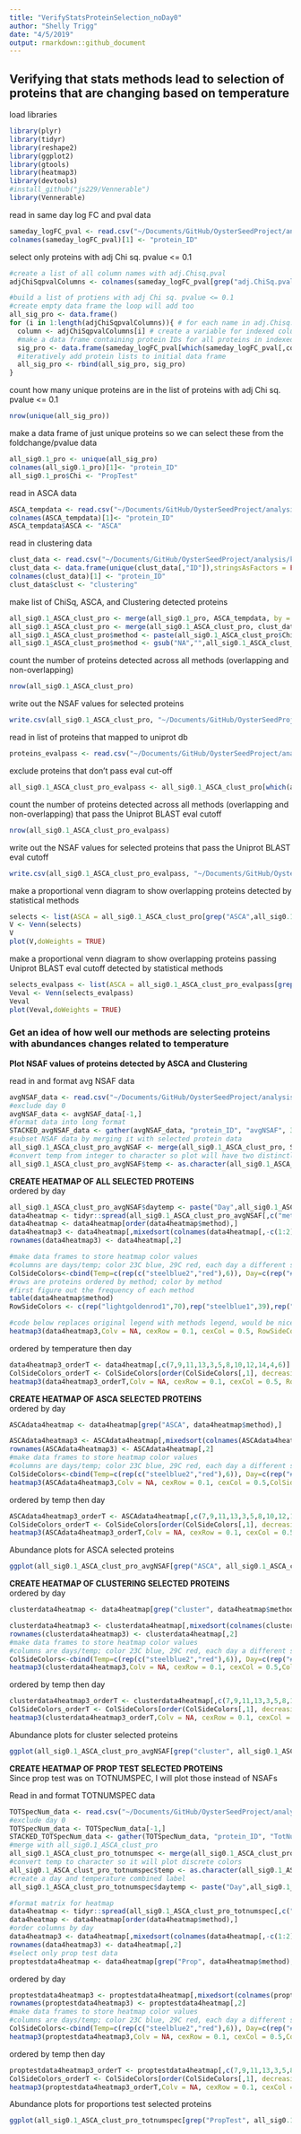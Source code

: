 ```yaml
---
title: "VerifyStatsProteinSelection_noDay0"
author: "Shelly Trigg"
date: "4/5/2019"
output: rmarkdown::github_document
---
```



## Verifying that stats methods lead to selection of proteins that are changing based on temperature

load libraries
```r
library(plyr)
library(tidyr)
library(reshape2)
library(ggplot2)
library(gtools)
library(heatmap3)
library(devtools)
#install_github("js229/Vennerable")
library(Vennerable)
```

read in same day log FC and pval data
```r
sameday_logFC_pval <- read.csv("~/Documents/GitHub/OysterSeedProject/analysis/TotNumSpecRatio_FC_Pval/sumNUMSPECSTOT_plus1_ratioFC_logFC_pval_DAYSCOMPARED.csv", stringsAsFactors = FALSE)
colnames(sameday_logFC_pval)[1] <- "protein_ID"
```

select only proteins with adj Chi sq. pvalue <= 0.1
```r
#create a list of all column names with adj.Chisq.pval 
adjChiSqpvalColumns <- colnames(sameday_logFC_pval[grep("adj.ChiSq.pval",colnames(sameday_logFC_pval))])

#build a list of protiens with adj Chi sq. pvalue <= 0.1
#create empty data frame the loop will add too
all_sig_pro <- data.frame()
for (i in 1:length(adjChiSqpvalColumns)){ # for each name in adj.Chisq.pval column name list
  column <- adjChiSqpvalColumns[i] # create a variable for indexed column name
  #make a data frame containing protein IDs for all proteins in indexed column that have adj.Chisq.pval <=0.1
  sig_pro <- data.frame(sameday_logFC_pval[which(sameday_logFC_pval[,column] <= 0.1),1],stringsAsFactors = FALSE)
  #iteratively add protein lists to initial data frame
  all_sig_pro <- rbind(all_sig_pro, sig_pro)
}
```
count how many unique proteins are in the list of proteins with adj Chi sq. pvalue <= 0.1
```r
nrow(unique(all_sig_pro))
```

make a data frame of just unique proteins so we can select these from the foldchange/pvalue data
```r
all_sig0.1_pro <- unique(all_sig_pro)
colnames(all_sig0.1_pro)[1]<- "protein_ID"
all_sig0.1_pro$Chi <- "PropTest"
```

read in ASCA data
```r
ASCA_tempdata <- read.csv("~/Documents/GitHub/OysterSeedProject/analysis/ASCA/ASCA_all_proteins_avgADJNSAF/ASCA_avgNSAFvals_allProteins_noDay0/ASCA_TempAffectedProteins_loadings.csv", stringsAsFactors = FALSE)
colnames(ASCA_tempdata)[1]<- "protein_ID"
ASCA_tempdata$ASCA <- "ASCA"
```

read in clustering data
```r
clust_data <- read.csv("~/Documents/GitHub/OysterSeedProject/analysis/kmeans/Silo3_and_9/silo3_9-NSAF_euclidean/150unique-prot.csv", stringsAsFactors = FALSE)
clust_data <- data.frame(unique(clust_data[,"ID"]),stringsAsFactors = FALSE)
colnames(clust_data)[1] <- "protein_ID"
clust_data$clust <- "clustering"
```

make list of ChiSq, ASCA, and Clustering detected proteins 
```r
all_sig0.1_ASCA_clust_pro <- merge(all_sig0.1_pro, ASCA_tempdata, by = "protein_ID", all = TRUE)
all_sig0.1_ASCA_clust_pro <- merge(all_sig0.1_ASCA_clust_pro, clust_data, by = "protein_ID", all = TRUE)
all_sig0.1_ASCA_clust_pro$method <- paste(all_sig0.1_ASCA_clust_pro$Chi, all_sig0.1_ASCA_clust_pro$ASCA,all_sig0.1_ASCA_clust_pro$clust, sep = "")
all_sig0.1_ASCA_clust_pro$method <- gsub("NA","",all_sig0.1_ASCA_clust_pro$method)
```

count the number of proteins detected across all methods (overlapping and non-overlapping)
```r
nrow(all_sig0.1_ASCA_clust_pro)
```

write out the NSAF values for selected proteins
```r
write.csv(all_sig0.1_ASCA_clust_pro, "~/Documents/GitHub/OysterSeedProject/analysis/UniprotAnnotations_NetworkAnalysis/VerifyStatsProteinSelection/all_sig0.1_ASCA_clust_pro.csv", quote = FALSE, row.names = FALSE)
```

read in list of proteins that mapped to uniprot db
```r
proteins_evalpass <- read.csv("~/Documents/GitHub/OysterSeedProject/analysis/UniprotAnnotations_NetworkAnalysis/VerifyStatsProteinSelection/proteins_evalpass.csv", stringsAsFactors = FALSE)
```

exclude proteins that don't pass eval cut-off
```r
all_sig0.1_ASCA_clust_pro_evalpass <- all_sig0.1_ASCA_clust_pro[which(all_sig0.1_ASCA_clust_pro$protein_ID %in% proteins_evalpass[,1]),]
```

count the number of proteins detected across all methods (overlapping and non-overlapping) that pass the Uniprot BLAST eval cutoff
```r
nrow(all_sig0.1_ASCA_clust_pro_evalpass)
```

write out the NSAF values for selected proteins that pass the Uniprot BLAST eval cutoff
```r
write.csv(all_sig0.1_ASCA_clust_pro_evalpass, "~/Documents/GitHub/OysterSeedProject/analysis/UniprotAnnotations_NetworkAnalysis/VerifyStatsProteinSelection/all_sig0.1_ASCA_clust_pro_evalpass.csv", quote = FALSE, row.names = FALSE)
```

make a proportional venn diagram to show overlapping proteins detected by statistical methods 
```r
selects <- list(ASCA = all_sig0.1_ASCA_clust_pro[grep("ASCA",all_sig0.1_ASCA_clust_pro$method),"protein_ID"], Clustering = all_sig0.1_ASCA_clust_pro[grep("clustering",all_sig0.1_ASCA_clust_pro$method),"protein_ID"], Prop_test = all_sig0.1_ASCA_clust_pro[grep("Prop",all_sig0.1_ASCA_clust_pro$method),"protein_ID"])
V <- Venn(selects)
V
plot(V,doWeights = TRUE)
```

make a proportional venn diagram to show overlapping proteins passing Uniprot BLAST eval cutoff detected by statistical methods 
```r
selects_evalpass <- list(ASCA = all_sig0.1_ASCA_clust_pro_evalpass[grep("ASCA",all_sig0.1_ASCA_clust_pro_evalpass$method),"protein_ID"], Clustering = all_sig0.1_ASCA_clust_pro_evalpass[grep("clustering",all_sig0.1_ASCA_clust_pro_evalpass$method),"protein_ID"], Prop_test = all_sig0.1_ASCA_clust_pro_evalpass[grep("Prop",all_sig0.1_ASCA_clust_pro_evalpass$method),"protein_ID"])
Veval <- Venn(selects_evalpass)
Veval
plot(Veval,doWeights = TRUE)
```

### Get an idea of how well our methods are selecting proteins with abundances changes related to temperature
**Plot NSAF values of proteins detected by ASCA and Clustering** 

read in and format avg NSAF data
```r
avgNSAF_data <- read.csv("~/Documents/GitHub/OysterSeedProject/analysis/nmds_R/silo3and9_nozerovals_AVGs.csv", stringsAsFactors = FALSE)
#exclude day 0
avgNSAF_data <- avgNSAF_data[-1,]
#format data into long format
STACKED_avgNSAF_data <- gather(avgNSAF_data, "protein_ID", "avgNSAF", 3:ncol(avgNSAF_data))
#subset NSAF data by merging it with selected protein data
all_sig0.1_ASCA_clust_pro_avgNSAF <- merge(all_sig0.1_ASCA_clust_pro, STACKED_avgNSAF_data, by = "protein_ID")
#convert temp from integer to character so plot will have two distinctly colored lines
all_sig0.1_ASCA_clust_pro_avgNSAF$temp <- as.character(all_sig0.1_ASCA_clust_pro_avgNSAF$temp)
```

**CREATE HEATMAP OF ALL SELECTED PROTEINS**  
ordered by day
```r
all_sig0.1_ASCA_clust_pro_avgNSAF$daytemp <- paste("Day",all_sig0.1_ASCA_clust_pro_avgNSAF$day, all_sig0.1_ASCA_clust_pro_avgNSAF$temp, "C", sep = "_")
data4heatmap <- tidyr::spread(all_sig0.1_ASCA_clust_pro_avgNSAF[,c("method","protein_ID","avgNSAF", "daytemp")], daytemp, avgNSAF)
data4heatmap <- data4heatmap[order(data4heatmap$method),]
data4heatmap3 <- data4heatmap[,mixedsort(colnames(data4heatmap[,-c(1:2)]))]
rownames(data4heatmap3) <- data4heatmap[,2]

#make data frames to store heatmap color values
#columns are days/temp; color 23C blue, 29C red, each day a different shade of gray
ColSideColors<-cbind(Temp=c(rep(c("steelblue2","red"),6)), Day=c(rep("#D9D9D9",2),rep("#BDBDBD",2),rep("#969696",2),rep("#737373",2),rep("#525252",2),rep("#252525",2)))
#rows are proteins ordered by method; color by method
#first figure out the frequency of each method
table(data4heatmap$method)
RowSideColors <- c(rep("lightgoldenrod1",70),rep("steelblue1",39),rep("mediumpurple1",69),rep("mediumaquamarine",127), rep("coral2",9),rep("olivedrab1",25), rep("sandybrown",2))

#code below replaces original legend with methods legend, would be nice to figure out how to keep both
heatmap3(data4heatmap3,Colv = NA, cexRow = 0.1, cexCol = 0.5, RowSideColors=RowSideColors,ColSideColors = ColSideColors,RowAxisColors=1,ColAxisColors=1,legendfun=function() showLegend(legend=c("ASCA","ASCA_Clustering", "Clustering", "Proportions_Test", "Proportions_Test_ASCA","All methods"),col=c("lightgoldenrod1","steelblue1","mediumpurple1","mediumaquamarine","coral2","olivedrab1","sandybrown"), title = "Method", cex = 0.8))
```

ordered by temperature then day
```r
data4heatmap3_orderT <- data4heatmap[,c(7,9,11,13,3,5,8,10,12,14,4,6)]
ColSideColors_orderT <- ColSideColors[order(ColSideColors[,1], decreasing = TRUE),]
heatmap3(data4heatmap3_orderT,Colv = NA, cexRow = 0.1, cexCol = 0.5, RowSideColors=RowSideColors,ColSideColors = ColSideColors_orderT,RowAxisColors=1,ColAxisColors=1,legendfun=function() showLegend(legend=c("ASCA","ASCA_Clustering", "Clustering", "Proportions_Test", "Proportions_Test_ASCA","All methods"),col=c("lightgoldenrod1","steelblue1","mediumpurple1","mediumaquamarine","coral2","olivedrab1","sandybrown"), title = "Method", cex = 0.8))
```

**CREATE HEATMAP OF ASCA SELECTED PROTEINS**  
ordered by day
```r
ASCAdata4heatmap <- data4heatmap[grep("ASCA", data4heatmap$method),]

ASCAdata4heatmap3 <- ASCAdata4heatmap[,mixedsort(colnames(ASCAdata4heatmap[,-c(1:2)]))]
rownames(ASCAdata4heatmap3) <- ASCAdata4heatmap[,2]
#make data frames to store heatmap color values
#columns are days/temp; color 23C blue, 29C red, each day a different shade of gray
ColSideColors<-cbind(Temp=c(rep(c("steelblue2","red"),6)), Day=c(rep("#D9D9D9",2),rep("#BDBDBD",2),rep("#969696",2),rep("#737373",2),rep("#525252",2),rep("#252525",2)))
heatmap3(ASCAdata4heatmap3,Colv = NA, cexRow = 0.1, cexCol = 0.5,ColSideColors = ColSideColors,ColAxisColors=1)
```

ordered by temp then day
```r
ASCAdata4heatmap3_orderT <- ASCAdata4heatmap[,c(7,9,11,13,3,5,8,10,12,14,4,6)]
ColSideColors_orderT <- ColSideColors[order(ColSideColors[,1], decreasing = TRUE),]
heatmap3(ASCAdata4heatmap3_orderT,Colv = NA, cexRow = 0.1, cexCol = 0.5,ColSideColors = ColSideColors_orderT,ColAxisColors=1)
```

Abundance plots for ASCA selected proteins
```r
ggplot(all_sig0.1_ASCA_clust_pro_avgNSAF[grep("ASCA", all_sig0.1_ASCA_clust_pro_avgNSAF$method),], aes(x = day, y = avgNSAF, color = temp)) + geom_line() + facet_wrap(~protein_ID, scale = "free", ncol=5) + scale_x_continuous(breaks = c(3,5,7,9,11,13), labels = c(3,5,7,9,11,13)) +   theme(strip.text.x = element_text(size = 3)) + ggtitle("Avg NSAF Abundance for proteins selected by ASCA")
```

**CREATE HEATMAP OF CLUSTERING SELECTED PROTEINS**  
ordered by day
```r
clusterdata4heatmap <- data4heatmap[grep("cluster", data4heatmap$method),]

clusterdata4heatmap3 <- clusterdata4heatmap[,mixedsort(colnames(clusterdata4heatmap[,-c(1:2)]))]
rownames(clusterdata4heatmap3) <- clusterdata4heatmap[,2]
#make data frames to store heatmap color values
#columns are days/temp; color 23C blue, 29C red, each day a different shade of gray
ColSideColors<-cbind(Temp=c(rep(c("steelblue2","red"),6)), Day=c(rep("#D9D9D9",2),rep("#BDBDBD",2),rep("#969696",2),rep("#737373",2),rep("#525252",2),rep("#252525",2)))
heatmap3(clusterdata4heatmap3,Colv = NA, cexRow = 0.1, cexCol = 0.5,ColSideColors = ColSideColors,ColAxisColors=1)
```

ordered by temp then day
```r
clusterdata4heatmap3_orderT <- clusterdata4heatmap[,c(7,9,11,13,3,5,8,10,12,14,4,6)]
ColSideColors_orderT <- ColSideColors[order(ColSideColors[,1], decreasing = TRUE),]
heatmap3(clusterdata4heatmap3_orderT,Colv = NA, cexRow = 0.1, cexCol = 0.5,ColSideColors = ColSideColors_orderT,ColAxisColors=1)
```

Abundance plots for cluster selected proteins
```r
ggplot(all_sig0.1_ASCA_clust_pro_avgNSAF[grep("cluster", all_sig0.1_ASCA_clust_pro_avgNSAF$method),], aes(x = day, y = avgNSAF, color = temp)) + geom_line() + facet_wrap(~protein_ID, scale = "free", ncol = 5) + scale_x_continuous(breaks = c(3,5,7,9,11,13), labels = c(3,5,7,9,11,13)) +   theme(strip.text.x = element_text(size = 3)) + ggtitle("Avg NSAF Abundance for proteins selected by clustering")
```

**CREATE HEATMAP OF PROP TEST SELECTED PROTEINS**  
Since prop test was on TOTNUMSPEC, I will plot those instead of NSAFs

Read in and format TOTNUMSPEC data
```r
TOTSpecNum_data <- read.csv("~/Documents/GitHub/OysterSeedProject/analysis/UniprotAnnotations_NetworkAnalysis/VerifyStatsProteinSelection/TotNumSpecData.csv", stringsAsFactors = FALSE)
#exclude day 0
TOTSpecNum_data <- TOTSpecNum_data[-1,]
STACKED_TOTSpecNum_data <- gather(TOTSpecNum_data, "protein_ID", "TotNumSpec", 5:ncol(TOTSpecNum_data))
#merge with all_sig0.1_ASCA_clust_pro
all_sig0.1_ASCA_clust_pro_totnumspec <- merge(all_sig0.1_ASCA_clust_pro, STACKED_TOTSpecNum_data, by = "protein_ID")
#convert temp to character so it will plot discrete colors
all_sig0.1_ASCA_clust_pro_totnumspec$temp <- as.character(all_sig0.1_ASCA_clust_pro_totnumspec$temp)
#create a day and temperature combined label
all_sig0.1_ASCA_clust_pro_totnumspec$daytemp <- paste("Day",all_sig0.1_ASCA_clust_pro_totnumspec$day, all_sig0.1_ASCA_clust_pro_totnumspec$temp, "C", sep = "_")

#format matrix for heatmap
data4heatmap <- tidyr::spread(all_sig0.1_ASCA_clust_pro_totnumspec[,c("method","protein_ID","TotNumSpec", "daytemp")], daytemp, TotNumSpec)
data4heatmap <- data4heatmap[order(data4heatmap$method),]
#order columns by day
data4heatmap3 <- data4heatmap[,mixedsort(colnames(data4heatmap[,-c(1:2)]))]
rownames(data4heatmap3) <- data4heatmap[,2]
#select only prop test data
proptestdata4heatmap <- data4heatmap[grep("Prop", data4heatmap$method),]
```

ordered by day
```r
proptestdata4heatmap3 <- proptestdata4heatmap[,mixedsort(colnames(proptestdata4heatmap[,-c(1:2)]))]
rownames(proptestdata4heatmap3) <- proptestdata4heatmap[,2]
#make data frames to store heatmap color values
#columns are days/temp; color 23C blue, 29C red, each day a different shade of gray
ColSideColors<-cbind(Temp=c(rep(c("steelblue2","red"),6)), Day=c(rep("#D9D9D9",2),rep("#BDBDBD",2),rep("#969696",2),rep("#737373",2),rep("#525252",2),rep("#252525",2)))
heatmap3(proptestdata4heatmap3,Colv = NA, cexRow = 0.1, cexCol = 0.5,ColSideColors = ColSideColors,ColAxisColors=1)
```

ordered by temp then day
```r
proptestdata4heatmap3_orderT <- proptestdata4heatmap[,c(7,9,11,13,3,5,8,10,12,14,4,6)]
ColSideColors_orderT <- ColSideColors[order(ColSideColors[,1], decreasing = TRUE),]
heatmap3(proptestdata4heatmap3_orderT,Colv = NA, cexRow = 0.1, cexCol = 0.5,ColSideColors = ColSideColors_orderT,ColAxisColors=1)
```

Abundance plots for proportions test selected proteins
```r
ggplot(all_sig0.1_ASCA_clust_pro_totnumspec[grep("PropTest", all_sig0.1_ASCA_clust_pro_totnumspec$method),], aes(x = day, y = TotNumSpec, color = temp)) + geom_line() + facet_wrap(~protein_ID, scale = "free", ncol = 5) + scale_x_continuous(breaks = c(3,5,7,9,11,13), labels = c(3,5,7,9,11,13)) +   theme(strip.text.x = element_text(size = 3)) + ggtitle("Total Spectral Abundance for proteins selected by ChiSq prop. test pval 0.1")
```
